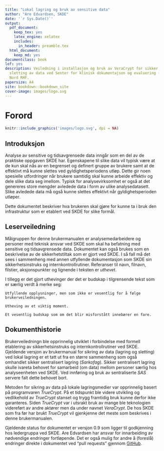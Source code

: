 ```yaml
---
title: "Lokal lagring og bruk av sensitive data"
author: "Are Edvardsen, SKDE"
date: '`r Sys.Date()`'
output:
  pdf_document:
    keep_tex: yes
    latex_engine: xelatex
    includes:
      in_header: preamble.tex
  html_document:
    keep_md: yes
documentclass: book
lof: yes
description: Veiledning i installasjon og bruk av VeraCrypt for sikker lagring og
  sletting av data ved Senter for klinisk dokumentajson og evaluering (SKDE), Helse
  Nord RHF.
papersize: A4
site: bookdown::bookdown_site
cover-image: images/logo.svg
---
```



# Forord {-}

```r
knitr::include_graphics('images/logo.svg', dpi = NA)
```

## Introduksjon {-}
Analyse av sensitive og tidsavgrensede data inngår som en del av de praktiske
oppgaven SKDE har. Egenskapene til slike
data vil typisk være at de kun skal nås av en begrenset og definert
gruppe av brukere samt at de effektivt må kunne slettes ved
gyldighetsperiodens utløp. Dette gir noen spesielle utfordringer når
brukere samtidig skal kunne arbeide effektiv og dele slike data seg
imellom. Typisk for analysevirksomhet er også at det genereres store
mengder avledede data i form av ulike analysedatasett. Slike avledede
data må også kunne slettes effektivt når gyldighetsperioden utløper.

Dette dokumentet beskriver hva brukeren skal gjøre for kunne ta i
bruk den infrastruktur som er etablert ved SKDE for slike formål.


## Leserveiledning {-}
Målgruppen for denne brukermanualen er analysemedarbeidere
og personer med teknisk ansvar ved SKDE som skal ha befatning med
sensitive og tidsavgrensede data. Dokumentet kan også brukes
som en beskrivelse av de sikkerhetstiltak som er gjort ved SKDE. I så
fall må det sees i sammenheng med annen utfyllende dokumentasjon som
SKDE sin sikkerhetsinstruks og internkontrollrutiner.
Referanser til navn, filnavn, filstier, aksjonspunkter og lignende
i teksten er _uthevet_.

I tillegg er det gjort uthevinger der det er budskap i
tilgrensende tekst som er særlig verdt å merke seg:

```block2
Utfyllende opplysninger, men som ikke er vesentlig for å følge
brukerveiledningen.
```

```block2
Utheving av et viktig moment.
```

```block2
Et vesentlig budskap som om det blir misforstått innebærer en fare.
```


## Dokumenthistorie {-}
Brukerveiledningn ble opprinnelig utviklet i forbindelse med formell etablering
av sikkerhetsinstruks og internkontrollrutiner ved SKDE. Gjeldende versjon av
brukermanual for sikring av data (lagring og sletting) ved lokal lagring er et
tatt ut fra en større
sammenheng som også omhandlet sikker sentralisert lagring (_Sarkofag_).
Sikker sentralisert lagring skulle ivareta behovet for samarbeid (om data)
mellom personer særlig hos analyseenheten ved SKDE. Ved innføring og bruk av
sentraliserte _SAS_ servere falt dette behovet bort.

Metoden for sikring av data på lokale lagringsmedier var opprinnelig basert på
programvaren _TrueCrypt_. På et tidspunkt ble videre utvikling og vedlikehold
av _TrueCrypt_ stanset og trygg framtidig bruk kunne derfor ikke garanteres.
Siden _TrueCrypt_ var i utsrakt bruk av mange ble teknologien videreført av
andre aktører men da under navnet _VeraCrypt_. De hos SKDE som fra før har
brukt _TrueCrypt_ vil gjenkjenne det meste som beskrives i denne
brukermanualen.

Gjeldende status for dokumentet er versjon 0.9 som ligger til godkjenning hos
ledergruppa ved SKDE. Are Edvardsen har ansvar for innarbeiding av nødvendige
endringer fortløpende. Det er også mulig for andre å (foreslå) endringer
direkte i dokumentet ved "pull requests" gjennom [GitHub](https://github.com/areedv/docSens/).
